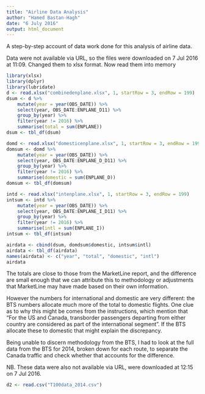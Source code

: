 ```yaml
---
title: "Airline Data Analysis"
author: "Hamed Bastan-Hagh"
date: "6 July 2016"
output: html_document
---
```

A step-by-step account of data work done for this analysis of airline data.

Data were not available via URL, so the files were downloaded on 7 Jul 2016 at 
11:09. Changed them to xlsx format. Now read them into memory
```r
library(xlsx)
library(dplyr)
library(lubridate)
d <- read.xlsx("combinedenplane.xlsx", 1, startRow = 3, endRow = 199)
dsum <- d %>% 
    mutate(year = year(OBS_DATE)) %>% 
    select(year, OBS_DATE:ENPLANE_D11) %>% 
    group_by(year) %>% 
    filter(year != 2016) %>% 
    summarise(total = sum(ENPLANE))
dsum <- tbl_df(dsum)

domd <- read.xlsx("domesticenplane.xlsx", 1, startRow = 3, endRow = 199)
domsum <- domd %>% 
    mutate(year = year(OBS_DATE)) %>% 
    select(year, OBS_DATE:ENPLANE_D_D11) %>% 
    group_by(year) %>% 
    filter(year != 2016) %>% 
    summarise(domestic = sum(ENPLANE_D))
domsum <- tbl_df(domsum)

intd <- read.xlsx("intenplane.xlsx", 1, startRow = 3, endRow = 199)
intsum <- intd %>% 
    mutate(year = year(OBS_DATE)) %>% 
    select(year, OBS_DATE:ENPLANE_I_D11) %>% 
    group_by(year) %>% 
    filter(year != 2016) %>% 
    summarise(intl = sum(ENPLANE_I))
intsum <- tbl_df(intsum)

airdata <- cbind(dsum, domdsum$domestic, intsum$intl)
airdata <- tbl_df(airdata)
names(airdata) <- c("year", "total", "domestic", "intl")
airdata
```

The totals are close to those from the MarketLine report, and the difference 
are small enough that we can attribute this to methodology or adjustments that 
MarketLine may have made based on their own information.

However the numbers for international and domestic are very different: the BTS 
numbers allocate much more of the total to domestic flights. One clue as to why 
this might be comes from the instructions, which mention that "For the US and 
Canada, transborder passengers departing from either country are considered as 
part of the international segment". If the BTS allocate these to domestic that 
might explain the discrepancy.

Being unable to discern methodology from the BTS, I had to look at the full data 
from the BTS for 2014, broken down for each route, to separate the Canada 
traffic and check whether that accounts for the difference.

NB. These data were also not available via URL, were downloaded at 12:15 on 7 Jul 
2016.

``` r
d2 <- read.csv("T100data_2014.csv")


```